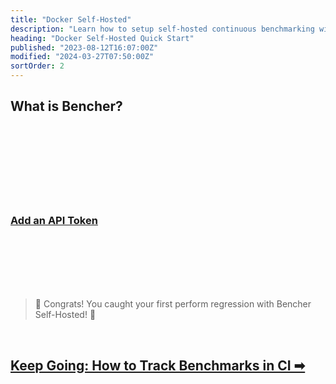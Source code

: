 ```yaml
---
title: "Docker Self-Hosted"
description: "Learn how to setup self-hosted continuous benchmarking with Bencher"
heading: "Docker Self-Hosted Quick Start"
published: "2023-08-12T16:07:00Z"
modified: "2024-03-27T07:50:00Z"
sortOrder: 2
---
```



## What is Bencher?

<BencherIntro />

<br />

<DockerSelfHosted />

<br />

<DockerInstall />

<br />

<QSInstallCli />

<br />

<DockerRunServers />

<br />

<DockerBencherHost />

<br />

<DockerSelfHostedAccount />

<br />

<QSApiToken>
    <h3><a id="add-api-token" href="http://localhost:3000/console/users/tokens/add?back=aHR0cHM6Ly9iZW5jaGVyLmRldi9kb2NzL3R1dG9yaWFsL3F1aWNrLXN0YXJ0LyNhZGQtYXBpLXRva2Vu">Add an API Token</a></h3>
</QSApiToken>

<br />

<QSCreateProject />

<br />

<QSRunReport />

<br />

<QSGenerateAlert />

<br />
<br />

> 🐰 Congrats! You caught your first perform regression with Bencher Self-Hosted! 🎉

<br />

<h2><a href="/docs/how-to/track-benchmarks/">Keep Going: How to Track Benchmarks in CI ➡</a></h2>
